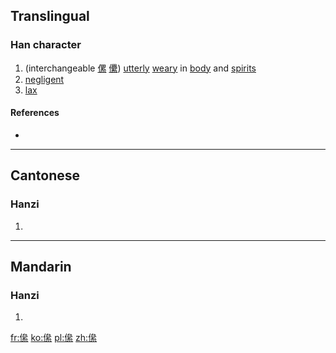 ==Translingual==

===Han character===
{{Han char|rn=9|rad=人|as=12|sn=14|four=23293|canj=OIIF|ids=⿰亻絫}}

# (interchangeable [[傫]] [[儽]]) [[utterly]] [[weary]] in [[body]] and [[spirits]]
# [[negligent]]
# [[lax]]

====References====
* {{Han ref|kx=0118.051|hdz=10223.040|uh=348D|ud=13453}}

----

==Cantonese==

===Hanzi===
{{yue-hanzi|jyut=[[leoi5]]|y=leui5}}

# {{defn|lang=yue|sort=人12}}

----

==Mandarin==

===Hanzi===
{{cmn-hanzi|pin=[[léi]] ([[lei2]]), [[lěi]] ([[lei3]])|wg=lei<sup>2</sup>, lei<sup>3</sup>}}

# {{defn|lang=cmn|sort=人12}}

[[fr:㒍]]
[[ko:㒍]]
[[pl:㒍]]
[[zh:㒍]]